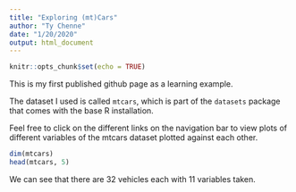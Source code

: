 ```yaml
---
title: "Exploring (mt)Cars"
author: "Ty Chenne"
date: "1/20/2020"
output: html_document
---
```


```r
knitr::opts_chunk$set(echo = TRUE)
```

This is my first published github page as a learning example.

The dataset I used is called `mtcars`, which is part of the `datasets` package that comes with the base R installation.

Feel free to click on the different links on the navigation bar to view plots of different variables of the mtcars dataset plotted against each other.


```r
dim(mtcars)
head(mtcars, 5)
```

We can see that there are 32 vehicles each with 11 variables taken.


